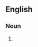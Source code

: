 {{also|mallee fowls}}

==English==

===Noun===
{{head|en|noun form}}

# {{plural of|malleefowl|lang=en}}